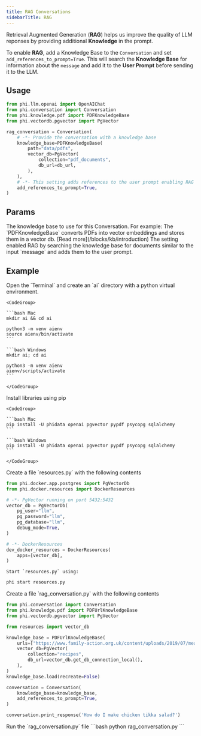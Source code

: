 ```yaml
---
title: RAG Conversations
sidebarTitle: RAG
---
```


Retrieval Augmented Generation (**RAG**) helps us improve the quality of LLM reponses by providing additional **Knowledge** in the prompt.

To enable **RAG**, add a Knowledge Base to the `Conversation` and set `add_references_to_prompt=True`. This will search the **Knowledge Base** for information about the `message` and add it to the **User Prompt** before sending it to the LLM.

## Usage

```python rag_conversation.py
from phi.llm.openai import OpenAIChat
from phi.conversation import Conversation
from phi.knowledge.pdf import PDFKnowledgeBase
from phi.vectordb.pgvector import PgVector

rag_conversation = Conversation(
    # -*- Provide the conversation with a knowledge base
    knowledge_base=PDFKnowledgeBase(
        path="data/pdfs",
        vector_db=PgVector(
            collection="pdf_documents",
            db_url=db_url,
        ),
    ),
    # -*- This setting adds references to the user prompt enabling RAG
    add_references_to_prompt=True,
)
```

## Params

<ResponseField name="knowledge_base" type="KnowledgeBase">
  The knowledge base to use for this Conversation. For example: The
  `PDFKnowledgeBase` converts PDFs into vector embeddings and stores them in a
  vector db. [Read more](/blocks/kb/introduction)
</ResponseField>
<ResponseField name="add_references_to_prompt" type="bool">
  The setting enabled RAG by searching the knowledge base for documents similar
  to the input `message` and adds them to the user prompt.
</ResponseField>

## Example

<Steps>
  <Step title="Create a virtual environment">
    Open the `Terminal` and create an `ai` directory with a python virtual environment.

    <CodeGroup>

    ```bash Mac
    mkdir ai && cd ai

    python3 -m venv aienv
    source aienv/bin/activate
    ```

    ```bash Windows
    mkdir ai; cd ai

    python3 -m venv aienv
    aienv/scripts/activate
    ```

    </CodeGroup>

  </Step>
  <Step title="Install libraries">
    Install libraries using pip

    <CodeGroup>

    ```bash Mac
    pip install -U phidata openai pgvector pypdf psycopg sqlalchemy
    ```

    ```bash Windows
    pip install -U phidata openai pgvector pypdf psycopg sqlalchemy
    ```

    </CodeGroup>

  </Step>
  <Step title="Start PgVector">
    Create a file `resources.py` with the following contents

```python resources.py
from phi.docker.app.postgres import PgVectorDb
from phi.docker.resources import DockerResources

# -*- PgVector running on port 5432:5432
vector_db = PgVectorDb(
    pg_user="llm",
    pg_password="llm",
    pg_database="llm",
    debug_mode=True,
)

# -*- DockerResources
dev_docker_resources = DockerResources(
    apps=[vector_db],
)
```

    Start `resources.py` using:

```bash
phi start resources.py
```

  </Step>
  <Step title="Create a RAG conversation">
    Create a file `rag_conversation.py` with the following contents

```python rag_conversation.py
from phi.conversation import Conversation
from phi.knowledge.pdf import PDFUrlKnowledgeBase
from phi.vectordb.pgvector import PgVector

from resources import vector_db

knowledge_base = PDFUrlKnowledgeBase(
    urls=["https://www.family-action.org.uk/content/uploads/2019/07/meals-more-recipes.pdf"],
    vector_db=PgVector(
        collection="recipes",
        db_url=vector_db.get_db_connection_local(),
    ),
)
knowledge_base.load(recreate=False)

conversation = Conversation(
    knowledge_base=knowledge_base,
    add_references_to_prompt=True,
)

conversation.print_response('How do I make chicken tikka salad?')
```

  </Step>
  <Step title="Run the conversation">
    Run the `rag_conversation.py` file
```bash
python rag_conversation.py
```
  </Step>
</Steps>
